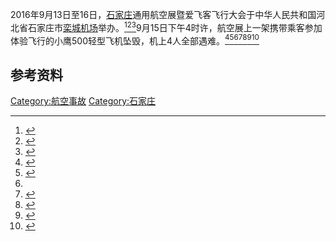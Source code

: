 {{Missing information|1=细节|time=2021-04-13T18:23:31+00:00}}
2016年9月13日至16日，[[石家庄|石家庄]]通用航空展暨爱飞客飞行大会于中华人民共和国河北省石家庄市[[栾城机场|栾城机场]]举办。<ref>{{Cite web|title=2016年石家庄爱飞客飞行大会航展9月再度亮相栾城|url=http://www.sohu.com/a/111682230_398127|accessdate=2021-03-18|work=www.sohu.com|language=en}}</ref><ref>{{Cite web|title=爱飞客三剑客飞行表演队石家庄蓝天竞舞_大公资讯_大公网|url=http://news.takungpao.com/mainland/topnews/2016-09/3369843_wap.html|accessdate=2021-03-18|work=news.takungpao.com}}</ref><ref>{{Cite web|title=2016“中国·石家庄国际通用航空展”将于9月举办|url=http://hebei.hebnews.cn/2016-07/08/content_5638125.htm?from=groupmessage&isappinstalled=0|accessdate=2021-03-18|date=2016-07-08|work=河北新闻网}}</ref>9月15日下午4时许，航空展上一架携带乘客参加体验飞行的小鹰500轻型飞机坠毁，机上4人全部遇难。<ref>{{Cite web|title=突发！石家庄航展一飞机坠毁 人员伤亡不详_民航资源网|url=http://news.carnoc.com/list/367/367601.html|accessdate=2021-03-18|work=news.carnoc.com|archive-date=2016-09-17|archive-url=https://web.archive.org/web/20160917142957/http://news.carnoc.com/list/367/367601.html}}</ref><ref name="#1">{{Cite web|title=石家庄航展一架飞机坠毁 4人遇难-搜狐新闻|url=http://news.sohu.com/20160915/n468494349.shtml?_ad0.10294159036129713|accessdate=2021-03-18|work=news.sohu.com}}</ref><ref name="#1"/><ref>{{Cite web|title=石家庄航展坠机4人死亡 专家分析事故可能原因|url=https://news.163.com/16/0915/22/C11MTFAQ00014SEH.html|accessdate=2021-03-18|date=2016-09-15|last=网易|work=news.163.com}}</ref><ref>{{Cite web|title=石家庄航展一飞机坠毁 机上4人全部罹难(组图)_新闻频道_中华网|url=https://news.china.com/hd/11127798/20160917/23565351_5.html|accessdate=2021-03-18|work=news.china.com}}</ref><ref>{{Cite web|title=石家庄一架飞机坠落4人遇难 事发前似曾规避人群_新闻_腾讯网|url=https://news.qq.com/a/20160915/032110.htm|accessdate=2021-03-18|work=news.qq.com|archive-date=2016-09-19|archive-url=https://web.archive.org/web/20160919004708/http://news.qq.com/a/20160915/032110.htm}}</ref><ref>{{Cite web|title=2016石家庄通用航空展一飞机坠毁 机上4人全部遇难|url=https://www.guancha.cn/Industry/2016_09_15_374490.shtml|publisher=观察者网|access-date=2021-03-18|archive-date=2016-10-21|archive-url=https://web.archive.org/web/20161021085921/http://www.guancha.cn/Industry/2016_09_15_374490.shtml}}</ref>

== 参考资料 ==
{{reflist}}

[[Category:航空事故|Category:航空事故]]
[[Category:石家庄|Category:石家庄]]